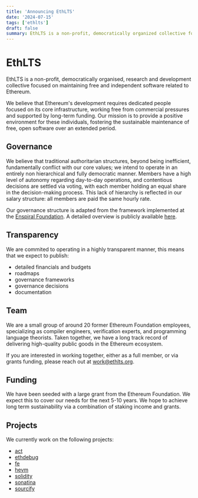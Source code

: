 ```yaml
---
title: 'Announcing EthLTS'
date: '2024-07-15'
tags: ['ethlts']
draft: false
summary: EthLTS is a non-profit, democratically organized collective focused on maintaining free and independent Ethereum-related software, aiming to provide long-term support for core infrastructure development.
---
```


# EthLTS

EthLTS is a non-profit, democratically organised, research and development collective focused on maintaining free and independent software related to Ethereum.

We believe that Ethereum's development requires dedicated people focused on its core infrastructure, working free from commercial pressures and supported by long-term funding. Our mission is to provide a positive environment for these individuals, fostering the sustainable maintenance of free, open software over an extended period.

## Governance

We believe that traditional authoritarian structures, beyond being inefficient, fundamentally conflict with our core values; we intend to operate in an entirely non hierarchical and fully democratic manner. Members have a high level of autonomy regarding day-to-day operations, and contentious decisions are settled via voting, with each member holding an equal share in the decision-making process. This lack of hierarchy is reflected in our salary structure: all members are paid the same hourly rate.

Our governance structure is adapted from the framework implemented at the [Enspiral Foundation](https://handbook.enspiral.com/). A detailed overview is publicly available [here](www.example.com).

## Transparency

We are commited to operating in a highly transparent manner, this means that we expect to publish:

- detailed financials and budgets
- roadmaps
- governance frameworks
- governance decisions
- documentation


## Team

We are a small group of around 20 former Ethereum Foundation employees, specializing as compiler engineers, verification experts, and programming language theorists. Taken together, we have a long track record of delivering high-quality public goods in the Ethereum ecosystem.

If you are interested in working together, either as a full member, or via grants funding, please reach out at work@ethlts.org.

## Funding

We have been seeded with a large grant from the Ethereum Foundation. We expect this to cover our needs for the next 5-10 years. We hope to achieve long term sustainability via a combination of staking income and grants.

## Projects

We currently work on the following projects:

- [act](https://github.com/ethereum/act)
- [ethdebug](https://ethdebug.github.io/format/index.html)
- [fe](https://fe-lang.org/)
- [hevm](https://github.com/ethereum/hevm)
- [solidity](https://soliditylang.org/)
- [sonatina](https://github.com/fe-lang/sonatina)
- [sourcify](https://sourcify.dev/)